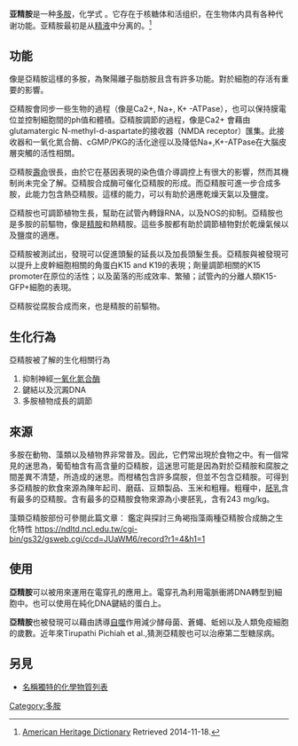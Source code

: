 {{multiple issues|
{{copyedit|time=2014-06-28T07:55:23+00:00}}
{{expert|time=2014-06-28T07:55:23+00:00}}
}}
{{chembox
| Verifiedfields = changed
| Watchedfields = changed
| verifiedrevid = 458280836
| ImageFile = Spermidine-2D-skeletal.png
| ImageFile_Ref = {{chemboximage|correct|??}}
| ImageName = Skeletal formula of spermidine
| ImageFile2 = Spermidine-3D-balls.png
| ImageFile2_Ref = {{chemboximage|correct|??}}
| ImageName2 = Ball and stick model of spermidine
|Section1={{Chembox Identifiers
| CASNo = 124-20-9
| CASNo_Ref = {{cascite|correct|CAS}}
| PubChem = 1102
| ChemSpiderID = 1071
| ChemSpiderID_Ref = {{chemspidercite|changed|chemspider}}
| EINECS = 204-689-0
| UNNumber = 2735
| DrugBank = DB03566
| DrugBank_Ref = {{drugbankcite|correct|drugbank}}
| KEGG = C00315
| KEGG_Ref = {{keggcite|changed|kegg}}
| MeSHName = Spermidine
| ChEBI = 16610
| ChEBI_Ref = {{ebicite|changed|EBI}}
| ChEMBL = 19612
| ChEMBL_Ref = {{ebicite|changed|EBI}}
| IUPHAR_ligand = 2390
| RTECS = EJ7000000
| Beilstein = 1698591
| Gmelin = 454510
| 3DMet = B01214
| SMILES = NCCCCNCCCN
| StdInChI = 1S/C7H19N3/c8-4-1-2-6-10-7-3-5-9/h10H,1-9H2
| StdInChI_Ref = {{stdinchicite|changed|chemspider}}
| StdInChIKey = ATHGHQPFGPMSJY-UHFFFAOYSA-N
| StdInChIKey_Ref = {{stdinchicite|changed|chemspider}}
}}
|Section2={{Chembox Properties
| C=7 | H=19 | N=3 
| Appearance = 无色液体
| Odor = 氨味
| Density = 925 mg mL<sup>−1</sup>
| MeltingPtC = 22-25
| Solubility = 145 g L<sup>−1</sup>（20 °C）
| LogP = −0.504
| LambdaMax = 260
| Absorbance = 0.1
| RefractIndex = 1.479
}}
|Section3={{Chembox Hazards
| GHSPictograms = {{gHS corrosion}}
| GHSSignalWord = '''DANGER'''
| HPhrases = {{h-phrases|314}}
| PPhrases = {{p-phrases|280|305+351+338|310}}
| FlashPtC = 112
}}
|Section4={{Chembox Related
| Function = 胺
| OtherFunctn = {{unbulleted list|[[二丙胺|二丙胺]]|{{le|甲基戊基亚硝胺|Methyl-n-amylnitrosamine}}|{{le|二(氨丙基)胺|Norspermidine}}|[[二丁胺|二丁胺]]|{{le|异丙基(1,5-二甲基己基)胺|Iproheptine}}}}
}}
}}

'''亚精胺'''是一种[[多胺|多胺]]，化学式 {{化學式|C|7|H|19|N|3|link=}}。它存在于核糖体和活组织，在生物体内具有各种代谢功能。亚精胺最初是从[[精液|精液]]中分离的。<ref>[https://ahdictionary.com/word/search.html?q=spermidine&submit.x=63&submit.y=20 American Heritage Dictionary] {{Wayback|url=https://ahdictionary.com/word/search.html?q=spermidine&submit.x=63&submit.y=20 |date=20220215095218 }} Retrieved 2014-11-18.</ref>

==功能==

像是亞精胺這樣的多胺，為聚陽離子脂肪胺且含有許多功能。對於細胞的存活有重要的影響。

亞精胺會同步一些生物的過程（像是Ca2+, Na+, K+ -ATPase），也可以保持膜電位並控制細胞間的ph值和體積。亞精胺調節的過程，像是Ca2+ 會藉由glutamatergic N-methyl-d-aspartate的接收器（NMDA receptor）匯集。此接收器和一氧化氮合酶、cGMP/PKG的活化途徑以及降低Na+,K+-ATPase在大腦皮層突觸的活性相關。

亞精胺[[壽命|壽命]]很長，由於它在基因表現的染色值介導調控上有很大的影響，然而其機制尚未完全了解。亞精胺合成酶可催化亞精胺的形成。而亞精胺可進一步合成多胺，此能力包含熱亞精胺。這樣的能力，可以有助於適應乾燥天氣以及鹽度。

亞精胺也可調節植物生長，幫助在試管內轉錄RNA，以及NOS的抑制。亞精胺也是多胺的前驅物，像是[[精胺|精胺]]和熱精胺。這些多胺都有助於調節植物對於乾燥氣候以及鹽度的適應。

亞精胺被測試出，發現可以促進頭髮的延長以及加長頭髮生長。亞精胺與被發現可以提升上皮幹細胞相關的角蛋白K15 and K19的表現；劑量調節相關的K15 promoter在原位的活性；以及菌落的形成效率、繁殖；試管內的分離人類K15-GFP+細胞的表現。

亞精胺從腐胺合成而來，也是精胺的前驅物。

==生化行為==

亞精胺被了解的生化相關行為
#抑制神經[[一氧化氮合酶|一氧化氮合酶]]
#鍵結以及沉澱DNA
#多胺植物成長的調節

==來源==

多胺在動物、藻類以及植物界非常普及。因此，它們常出現於食物之中。有一個常見的迷思為，葡萄柚含有高含量的亞精胺，這迷思可能是因為對於亞精胺和腐胺之間差異不清楚，所造成的迷思。而柑橘包含許多腐胺，但並不包含亞精胺。可得到多亞精胺的飲食來源為陳年起司、磨菇、豆類製品、玉米和粗糧。粗糧中，[[胚乳|胚乳]]含有最多的亞精胺。含有最多的亞精胺食物來源為小麥胚乳，含有243 mg/kg。

藻類亞精胺部份可參閱此篇文章：
鑑定與探討三角褐指藻兩種亞精胺合成酶之生化特性
https://ndltd.ncl.edu.tw/cgi-bin/gs32/gsweb.cgi/ccd=JUaWM6/record?r1=4&h1=1 {{Wayback|url=https://ndltd.ncl.edu.tw/cgi-bin/gs32/gsweb.cgi/ccd=JUaWM6/record?r1=4&h1=1 |date=20210607071043 }}

==使用==

'''亞精胺'''可以被用來運用在電穿孔的應用上。電穿孔為利用電脈衝將DNA轉型到細胞中。也可以使用在純化DNA鍵結的蛋白上。

'''亞精胺'''也被發現可以藉由誘導[[自噬|自噬]]作用減少酵母菌、蒼蠅、蚯蚓以及人類免疫細胞的歲數。近年來Tirupathi Pichiah et al.,猜測亞精胺也可以治療第二型糖尿病。

==另見==
*[[名稱獨特的化學物質列表|名稱獨特的化學物質列表]]


[[Category:多胺|Category:多胺]]